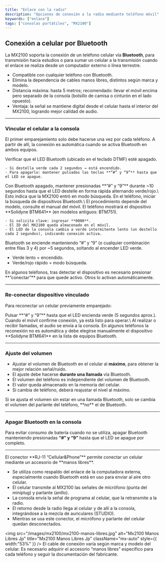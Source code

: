 ```yaml
---
title: "Enlace con la radio"
description: "Opciones de conexión a la radio mediante teléfono móvil"
keywords: ["enlace"]
tags: ["consolas portátiles", "MX2100"]
---
```


## Conexión a celular por Bluetooth

La MX2100 soporta la conexión de un teléfono celular vía **Bluetooth**, para transmisión hacia estudios o para sumar un celular a la transmisión cuando el enlace se realiza desde un computador externo o línea terrestre.

- Compatible con cualquier teléfono con Bluetooth.
- Elimina la dependencia de cables manos libres, distintos según marca y modelo.
- Distancia máxima: hasta 5 metros; recomendado: llevar el móvil encima pero separado de la consola (bolsillo de camisa o cinturón en el lado opuesto).
- Ventaja: la señal se mantiene digital desde el celular hasta el interior del MX2100, logrando mejor calidad de audio.

---

### Vincular el celular a la consola

El primer emparejamiento solo debe hacerse una vez por cada teléfono. A partir de allí, la conexión es automática cuando se activa Bluetooth en ambos equipos.

<Steps>
  <Step title="Apagar Bluetooth en la consola">
    Verificar que el LED Bluetooth (ubicado en el teclado DTMF) esté apagado.

    - Si destella verde cada 2 segundos → está encendido.
    - Para apagarlo: mantener pulsadas las teclas **“#” y “9”** hasta que el LED se apague.
  </Step>
  <Step title="Activar modo búsqueda en la consola">
    Con Bluetooth apagado, mantener presionadas **“#” y “9”** durante ~10 segundos hasta que el LED destelle en forma rápida alternando verde/rojo.\
    Esto indica que la MX2100 entró en modo búsqueda.
  </Step>
  <Step title="Buscar dispositivos en el celular">
    En el teléfono, iniciar la búsqueda de dispositivos Bluetooth.\
    El procedimiento depende del modelo, consulte el manual del móvil.
  </Step>
  <Step title="Seleccionar la consola">
    El teléfono mostrará el dispositivo **Solidyne BTM641** (en modelos antiguos: BTM751).

    - Si solicita clave: ingresar **0000**.
    - El ID del MX2100 queda almacenado en el móvil.
    - El LED de la consola cambia a verde intermitente lento (un destello cada 2 segundos), indicando conexión activa.
  </Step>
</Steps>

<Warning>
  Bluetooth se enciende manteniendo “#” y “9” (o cualquier combinación entre filas 3 y 4) por ~5 segundos, soltando al encender LED verde.

  - Verde lento = encendido.
  - Verde/rojo rápido = modo búsqueda.
</Warning>

<Note>
  En algunos teléfonos, tras detectar el dispositivo es necesario presionar **“conectar”** para que quede activo. Otros lo activan automáticamente.
</Note>

---

### Re-conectar dispositivo vinculado

Para reconectar un celular previamente emparejado:

<Steps>
  <Step title="Encender Bluetooth en la consola">
    Pulsar **“#” y “9”** hasta que el LED encienda verde (5 segundos aprox.).
  </Step>
  <Step title="Encender Bluetooth en el teléfono">
    Cuando el móvil confirme conexión, ya está listo para operar.\
    Al realizar o recibir llamadas, el audio se envía a la consola.
  </Step>
</Steps>

<Note>
  En algunos teléfonos la reconexión no es automática y debe elegirse manualmente el dispositivo **Solidyne BTM641** en la lista de equipos Bluetooth.
</Note>

---

### Ajuste del volumen

- Ajustar el volumen de Bluetooth en el celular al **máximo**, para obtener la mejor relación señal/ruido.
- El ajuste debe hacerse **durante una llamada** vía Bluetooth.
- El volumen del teléfono es independiente del volumen de Bluetooth.
- El valor queda almacenado en la memoria del celular.
- Si cambia de teléfono, deberá reajustar el nivel al máximo.

<Warning>
  Si se ajusta el volumen sin estar en una llamada Bluetooth, solo se cambia el volumen del parlante del teléfono, **no** el de Bluetooth.
</Warning>

---

### Apagar Bluetooth en la consola

Para evitar consumo de batería cuando no se utiliza, apagar Bluetooth manteniendo presionadas **“#” y “9”** hasta que el LED se apague por completo.

---

<Accordion title="Conexión a teléfono móvil por cable (obsoleto)" icon="mobile">
  El conector **RJ-11 “Cellular&Phone”** permite conectar un celular mediante un accesorio de **manos libres**.

  - Se utiliza como respaldo del enlace de la computadora externa, especialmente cuando Bluetooth está en uso para enviar al aire otro celular.
  - El celular transmite al MX2100 las señales de micrófono (punta del miniplug) y parlante (anillo).
  - La consola envía la señal de programa al celular, que la retransmite a la radio.
  - El retorno desde la radio llega al celular y de allí a la consola, integrándose a la mezcla de auriculares (STUDIO).
  - Mientras se usa este conector, el micrófono y parlante del celular quedan desconectados.

  <img
    src="/images/mx2100/mx2100-manos-libres.jpg"
    alt="Mx2100 Manos Libres Jp"
    title="Mx2100 Manos Libres Jp"
    className="mx-auto"
    style={{ width:"53%" }}
  />
  <Note>
    El cable de conexión varía según marca y modelo del celular. Es necesario adquirir el accesorio “manos libres” específico para cada teléfono y seguir la documentación del fabricante.
  </Note>
  
</Accordion>


